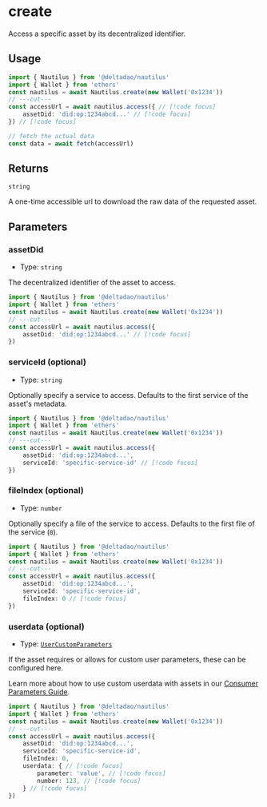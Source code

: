 # create

Access a specific asset by its decentralized identifier.

## Usage

```ts twoslash
import { Nautilus } from '@deltadao/nautilus'
import { Wallet } from 'ethers'
const nautilus = await Nautilus.create(new Wallet('0x1234'))
// ---cut---
const accessUrl = await nautilus.access({ // [!code focus]
    assetDid: 'did:op:1234abcd...' // [!code focus]
}) // [!code focus]

// fetch the actual data
const data = await fetch(accessUrl)
```

## Returns

`string`

A one-time accessible url to download the raw data of the requested asset.

## Parameters

### assetDid
- Type: `string`

The decentralized identifier of the asset to access.
```ts twoslash
import { Nautilus } from '@deltadao/nautilus'
import { Wallet } from 'ethers'
const nautilus = await Nautilus.create(new Wallet('0x1234'))
// ---cut---
const accessUrl = await nautilus.access({
    assetDid: 'did:op:1234abcd...' // [!code focus]
})
```

### serviceId (optional)
- Type: `string`

Optionally specify a service to access. Defaults to the first service of the asset's metadata.
```ts twoslash
import { Nautilus } from '@deltadao/nautilus'
import { Wallet } from 'ethers'
const nautilus = await Nautilus.create(new Wallet('0x1234'))
// ---cut---
const accessUrl = await nautilus.access({ 
    assetDid: 'did:op:1234abcd...', 
    serviceId: 'specific-service-id' // [!code focus]
})
```

### fileIndex (optional)
- Type: `number`

Optionally specify a file of the service to access. Defaults to the first file of the service (`0`).
```ts twoslash
import { Nautilus } from '@deltadao/nautilus'
import { Wallet } from 'ethers'
const nautilus = await Nautilus.create(new Wallet('0x1234'))
// ---cut---
const accessUrl = await nautilus.access({ 
    assetDid: 'did:op:1234abcd...', 
    serviceId: 'specific-service-id', 
    fileIndex: 0 // [!code focus]
})
```

### userdata (optional)
- Type: [`UserCustomParameters`](/docs/api/UserCustomParameters)

If the asset requires or allows for custom user parameters, these can be configured here.

Learn more about how to use custom userdata with assets in our [Consumer Parameters Guide](/docs/api/ConsumerParameterBuilder).
```ts twoslash
import { Nautilus } from '@deltadao/nautilus'
import { Wallet } from 'ethers'
const nautilus = await Nautilus.create(new Wallet('0x1234'))
// ---cut---
const accessUrl = await nautilus.access({ 
    assetDid: 'did:op:1234abcd...', 
    serviceId: 'specific-service-id', 
    fileIndex: 0,
    userdata: { // [!code focus]
        parameter: 'value', // [!code focus]
        number: 123, // [!code focus]
    } // [!code focus]
})
```